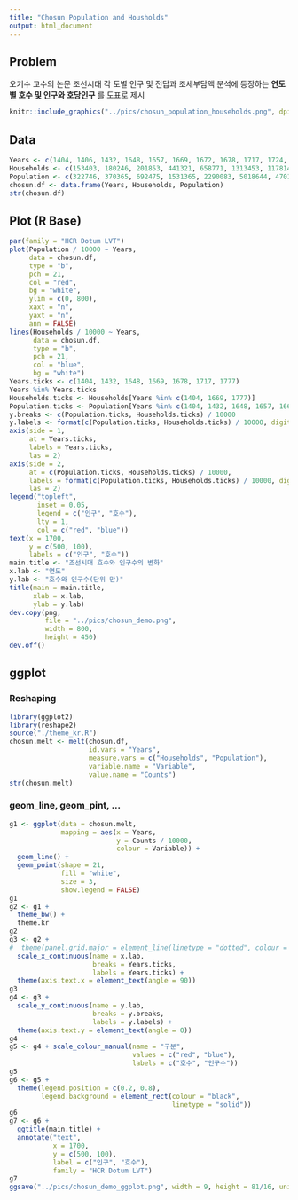 ```yaml
---
title: "Chosun Population and Housholds"
output: html_document
---
```


## Problem

오기수 교수의 논문 조선시대 각 도별 인구 및 전답과 조세부담액 분석에 등장하는 __연도별 호수 및 인구와 호당인구__ 를 도표로 제시

```r
knitr::include_graphics("../pics/chosun_population_households.png", dpi = 96)
```

## Data

```r
Years <- c(1404, 1406, 1432, 1648, 1657, 1669, 1672, 1678, 1717, 1724, 1726, 1777)
Households <- c(153403, 180246, 201853, 441321, 658771, 1313453, 1178144, 1342428, 1560561, 1572086, 1576598, 1715371)
Population <- c(322746, 370365, 692475, 1531365, 2290083, 5018644, 4701359, 5246972, 6846568, 6865286, 7032425, 7238546)
chosun.df <- data.frame(Years, Households, Population)
str(chosun.df)
```

## Plot (R Base)

```r
par(family = "HCR Dotum LVT")
plot(Population / 10000 ~ Years, 
     data = chosun.df, 
     type = "b", 
     pch = 21, 
     col = "red", 
     bg = "white",
     ylim = c(0, 800),
     xaxt = "n",
     yaxt = "n",
     ann = FALSE)
lines(Households / 10000 ~ Years, 
      data = chosun.df, 
      type = "b",
      pch = 21,
      col = "blue",
      bg = "white")
Years.ticks <- c(1404, 1432, 1648, 1669, 1678, 1717, 1777)
Years %in% Years.ticks
Households.ticks <- Households[Years %in% c(1404, 1669, 1777)]
Population.ticks <- Population[Years %in% c(1404, 1432, 1648, 1657, 1669, 1717, 1777)]
y.breaks <- c(Population.ticks, Households.ticks) / 10000
y.labels <- format(c(Population.ticks, Households.ticks) / 10000, digits = 3, nsmall = 0)
axis(side = 1, 
     at = Years.ticks, 
     labels = Years.ticks, 
     las = 2)
axis(side = 2, 
     at = c(Population.ticks, Households.ticks) / 10000, 
     labels = format(c(Population.ticks, Households.ticks) / 10000, digits = 3, nsmall = 0),
     las = 2)
legend("topleft", 
       inset = 0.05, 
       legend = c("인구", "호수"), 
       lty = 1,
       col = c("red", "blue"))
text(x = 1700, 
     y = c(500, 100),  
     labels = c("인구", "호수"))
main.title <- "조선시대 호수와 인구수의 변화"
x.lab <- "연도"
y.lab <- "호수와 인구수(단위 만)"
title(main = main.title, 
      xlab = x.lab, 
      ylab = y.lab)
dev.copy(png, 
         file = "../pics/chosun_demo.png", 
         width = 800, 
         height = 450)
dev.off()
```

## ggplot

### Reshaping

```r
library(ggplot2)
library(reshape2)
source("./theme_kr.R")
chosun.melt <- melt(chosun.df, 
                    id.vars = "Years", 
                    measure.vars = c("Households", "Population"),
                    variable.name = "Variable", 
                    value.name = "Counts")
str(chosun.melt)
```

### geom_line, geom_pint, ...

```r
g1 <- ggplot(data = chosun.melt, 
             mapping = aes(x = Years, 
                           y = Counts / 10000, 
                           colour = Variable)) + 
  geom_line() + 
  geom_point(shape = 21, 
             fill = "white", 
             size = 3, 
             show.legend = FALSE) 
g1
g2 <- g1 + 
  theme_bw() + 
  theme.kr 
g2
g3 <- g2 + 
#  theme(panel.grid.major = element_line(linetype = "dotted", colour = "black")) +
  scale_x_continuous(name = x.lab, 
                     breaks = Years.ticks, 
                     labels = Years.ticks) +
  theme(axis.text.x = element_text(angle = 90))
g3
g4 <- g3 +
  scale_y_continuous(name = y.lab,
                     breaks = y.breaks,
                     labels = y.labels) +
  theme(axis.text.y = element_text(angle = 0))
g4
g5 <- g4 + scale_colour_manual(name = "구분", 
                               values = c("red", "blue"), 
                               labels = c("호수", "인구수")) 
g5
g6 <- g5 + 
  theme(legend.position = c(0.2, 0.8), 
        legend.background = element_rect(colour = "black", 
                                         linetype = "solid"))
g6
g7 <- g6 + 
  ggtitle(main.title) +
  annotate("text", 
           x = 1700, 
           y = c(500, 100),  
           label = c("인구", "호수"),
           family = "HCR Dotum LVT")
g7
ggsave("../pics/chosun_demo_ggplot.png", width = 9, height = 81/16, units = "in", dpi = 72)
```
